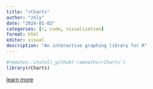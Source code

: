 ---
title: "rCharts"
author: "zhly"
date: "2024-01-02"
categories: [r, code, visualization]
format: html
editor: visual
description: "An interactive graphing library for R"
---

```{r}
#remotes::install_github('ramnathv/rCharts')
library(rCharts)
```

[learn more](https://github.com/ramnathv/rCharts)
